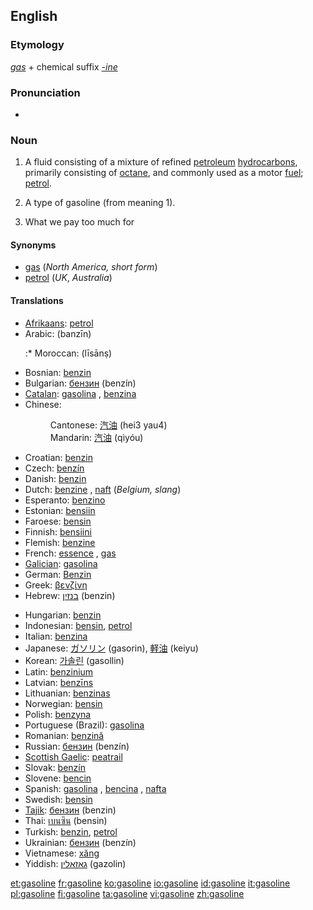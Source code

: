 ==English==
===Etymology===
''[[gas]]'' + chemical suffix ''[[-ine]]''

===Pronunciation===
* {{audio|en-us-gasoline.ogg|Audio (US)}}

===Noun===
{{wikipedia}}
{{en-noun|s|-}}

# {{uncountable}} {{North America}} A fluid consisting of a mixture of refined [[petroleum]] [[hydrocarbon]]s, primarily consisting of [[octane]], and commonly used as a motor [[fuel]]; [[petrol]].
# {{countable}} A type of gasoline (from meaning 1).
# What we pay too much for

====Synonyms====
* [[gas]] (''North America, short form'')
* [[petrol]] (''UK'', ''Australia'')

====Translations====
{{top}}
* [[Afrikaans]]: [[petrol]]
* Arabic: {{ARchar|[[بنزين]]}} (banzīn) {{m}}
*:* Moroccan: {{ARchar|[[ليسانص]]}} (līsānṣ)
* Bosnian: [[benzin]] {{m}}
* Bulgarian: [[бензин]] (benzín) {{m}}
* [[Catalan]]: [[gasolina]] {{f}}, [[benzina]] {{f}}
* Chinese:
*: Cantonese: [[汽油]] (hei3 yau4)
*: Mandarin: [[汽油]] (qìyóu)
* Croatian: [[benzin]]
* Czech: [[benzín]] {{m}}
* Danish: [[benzin]] {{c}}
* Dutch: [[benzine]] {{f}}, [[naft]] (''Belgium, slang'')
* Esperanto: [[benzino]]
* Estonian: [[bensiin]]
* Faroese: [[bensin]] {{n}}
* Finnish: [[bensiini]]
* Flemish: [[benzine]]
* French: [[essence]] {{f}}, [[gas]] {{italbrac|Canadian French}}
* [[Galician]]: [[gasolina]] {{f}}
* German: [[Benzin]] {{n}}
* Greek: [[βενζίνη]] {{f}}
* Hebrew: [[בנזין]] (benzin) {{m}}
{{mid}}
* Hungarian: [[benzin]]
* Indonesian: [[bensin]], [[petrol]]
* Italian: [[benzina]] {{f}}
* Japanese: [[ガソリン]] (gasorin), [[軽油]] (keiyu)
* Korean: [[가솔린]] (gasollin)
* Latin: [[benzinium]]
* Latvian: [[benzīns]] {{m}}
* Lithuanian: [[benzinas]]
* Norwegian: [[bensin]]
* Polish: [[benzyna]] {{f}}
* Portuguese (Brazil): [[gasolina]] {{f}}
* Romanian: [[benzină]] {{f}}
* Russian: [[бензин]] (benzín) {{m}}
* [[Scottish Gaelic]]: [[peatrail]]
* Slovak: [[benzín]] {{m}}
* Slovene: [[bencin]] {{m}}
* Spanish: [[gasolina]] {{f}}, [[bencina]] {{f}} {{italbrac|Chile}}, [[nafta]] {{f}} {{italbrac|Argentina, Paraguay|Uruguay}}
* Swedish: [[bensin]]
* [[Tajik]]: [[бензин]] (benzin)
* Thai: [[เบนซิน]] (bensin)
* Turkish: [[benzin]], [[petrol]]
* Ukrainian: [[бензин]] (benzín) {{m}}
* Vietnamese: [[xăng]]
* Yiddish: [[גאזאלין]] (gazolin)
{{bottom}}

[[et:gasoline]]
[[fr:gasoline]]
[[ko:gasoline]]
[[io:gasoline]]
[[id:gasoline]]
[[it:gasoline]]
[[pl:gasoline]]
[[fi:gasoline]]
[[ta:gasoline]]
[[vi:gasoline]]
[[zh:gasoline]]